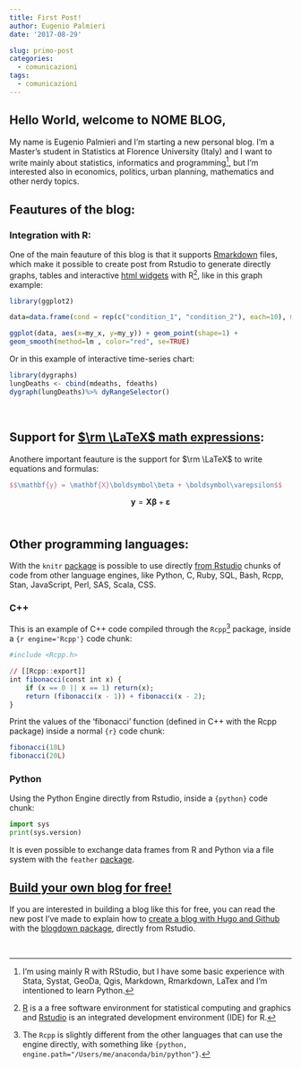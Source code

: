 ```yaml
---
title: First Post!
author: Eugenio Palmieri
date: '2017-08-29'

slug: primo-post
categories:
  - comunicazioni
tags:
  - comunicazioni
---
```


## Hello World, welcome to NOME BLOG,

My name is Eugenio Palmieri and I'm starting a new personal blog. I'm a Master's student in Statistics at Florence University (Italy) and I want to write mainly about statistics, informatics and programming[^1], but I'm interested also in economics, politics, urban planning, mathematics and other nerdy topics.

## Feautures of the blog:

### Integration with R:
One of the main feauture of this blog is that it supports [Rmarkdown](http://rmarkdown.rstudio.com/) files, which make it possible to create post from Rstudio to generate directly graphs, tables and interactive [html widgets](http://www.htmlwidgets.org/) with R[^2], like in this graph example:

```r
library(ggplot2)

data=data.frame(cond = rep(c("condition_1", "condition_2"), each=10), my_x = 1:100 + rnorm(100,sd=9), my_y = 1:100 + rnorm(100,sd=16) )

ggplot(data, aes(x=my_x, y=my_y)) + geom_point(shape=1) +  
geom_smooth(method=lm , color="red", se=TRUE)
```

Or in this example of interactive time-series chart:

```r
library(dygraphs)
lungDeaths <- cbind(mdeaths, fdeaths)
dygraph(lungDeaths)%>% dyRangeSelector()
```

<br>

## Support for [$\rm \LaTeX$ math expressions](https://en.wikibooks.org/wiki/LaTeX/Mathematics):
Anothere important feauture is the support for $\rm \LaTeX$ to write equations and formulas:
```teX
$$\mathbf{y} = \mathbf{X}\boldsymbol\beta + \boldsymbol\varepsilon$$
```

$$\mathbf{y} = \mathbf{X}\boldsymbol\beta + \boldsymbol\varepsilon$$
<br>

## Other programming languages:

With the `knitr` [package](https://yihui.name/knitr/demo/engines/) is possible to use directly [from Rstudio](http://rmarkdown.rstudio.com/authoring_knitr_engines.html) chunks of code from other language engines, like Python, C, Ruby, SQL, Bash, Rcpp, Stan, JavaScript, Perl, SAS, Scala, CSS.

### C++
This is an example of C++ code compiled through the `Rcpp`[^3] package, inside a `{r engine='Rcpp'}` code chunk:


```r
#include <Rcpp.h>

// [[Rcpp::export]]
int fibonacci(const int x) {
    if (x == 0 || x == 1) return(x);
    return (fibonacci(x - 1)) + fibonacci(x - 2);
}
```

Print the values of the 'fibonacci' function (defined in C++ with the Rcpp package) inside a normal `{r}` code chunk:
```r
fibonacci(10L)
fibonacci(20L)
```

### Python

Using the Python Engine directly from Rstudio, inside a `{python}` code chunk:

```python
import sys
print(sys.version)
```

It is even possible to exchange data frames from R and Python via a file system with the `feather` [package](https://blog.rstudio.com/2016/03/29/feather/).

## [Build your own blog for free!](#rotto)
If you are interested in building a blog like this for free, you can read the new post I've made to explain how to [create a blog with Hugo and Github](#rotto) with the [blogdown package](https://github.com/rstudio/blogdown), directly from Rstudio.

<br>

[^1]: I'm using mainly R with RStudio, but I have some basic experience with Stata, Systat, GeoDa, Qgis, Markdown, Rmarkdown, LaTex and I'm intentioned to learn Python.

[^2]: [R](https://www.r-project.org/) is a a free software environment for statistical computing and graphics and [Rstudio](https://www.rstudio.com) is an integrated development environment (IDE) for R.

[^3]: The `Rcpp` is slightly different from the other languages that can use the engine directly, with something like `{python, engine.path="/Users/me/anaconda/bin/python"}`.